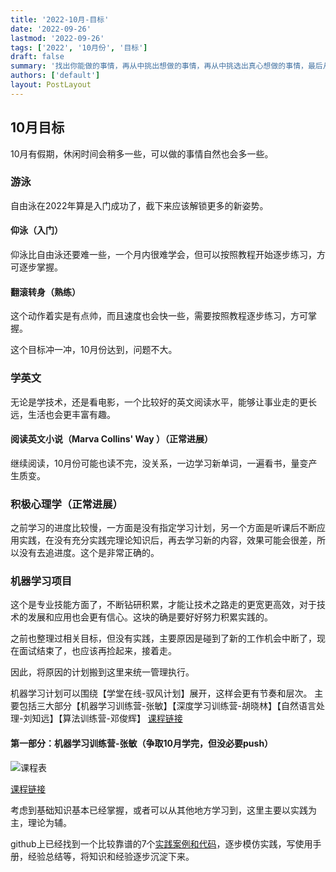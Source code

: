```yaml
---
title: '2022-10月-目标'
date: '2022-09-26'
lastmod: '2022-09-26'
tags: ['2022', '10月份', '目标']
draft: false
summary: '找出你能做的事情，再从中挑出想做的事情，再从中挑选出真心想做的事情，最后从中挑选出真心特别特别特别想做的事情作为目标。'
authors: ['default']
layout: PostLayout
---
```


## 10月目标

10月有假期，休闲时间会稍多一些，可以做的事情自然也会多一些。

### 游泳

自由泳在2022年算是入门成功了，截下来应该解锁更多的新姿势。

#### 仰泳（入门）

仰泳比自由泳还要难一些，一个月内很难学会，但可以按照教程开始逐步练习，方可逐步掌握。

#### 翻滚转身（熟练）

这个动作着实是有点帅，而且速度也会快一些，需要按照教程逐步练习，方可掌握。

这个目标冲一冲，10月份达到，问题不大。

### 学英文

无论是学技术，还是看电影，一个比较好的英文阅读水平，能够让事业走的更长远，生活也会更丰富有趣。

#### 阅读英文小说（Marva Collins' Way ）（正常进展）

继续阅读，10月份可能也读不完，没关系，一边学习新单词，一遍看书，量变产生质变。

### 积极心理学（正常进展）

之前学习的进度比较慢，一方面是没有指定学习计划，另一个方面是听课后不断应用实践，在没有充分实践完理论知识后，再去学习新的内容，效果可能会很差，所以没有去追进度。这个是非常正确的。

### 机器学习项目

这个是专业技能方面了，不断钻研积累，才能让技术之路走的更宽更高效，对于技术的发展和应用也会更有信心。这块的确是要好好努力积累实践的。

之前也整理过相关目标，但没有实践，主要原因是碰到了新的工作机会中断了，现在面试结束了，也应该再捡起来，接着走。

因此，将原因的计划搬到这里来统一管理执行。

机器学习计划可以围绕【学堂在线-驭风计划】展开，这样会更有节奏和层次。
主要包括三大部分【机器学习训练营-张敏】【深度学习训练营-胡晓林】【自然语言处理-刘知远】【算法训练营-邓俊辉】
[课程链接](https://apppildsm5g5170.pc.xiaoe-tech.com/detail/p_60dc2bffe4b06d36718baac8/6?product_id=p_60dc2bffe4b06d36718baac8)

#### 第一部分：机器学习训练营-张敏（争取10月学完，但没必要push）

![课程表](/static/images/machineLearning/zhangmin-machine-learning-lession.png)

[课程链接](https://www.xuetangx.com/training/ML080910036802/1048372?channel=i.area.recent_search)

考虑到基础知识基本已经掌握，或者可以从其他地方学习到，这里主要以实践为主，理论为辅。

github上已经找到一个比较靠谱的7个[实践案例和代码](https://github.com/W-caner/ML_class)，逐步模仿实践，写使用手册，经验总结等，将知识和经验逐步沉淀下来。

